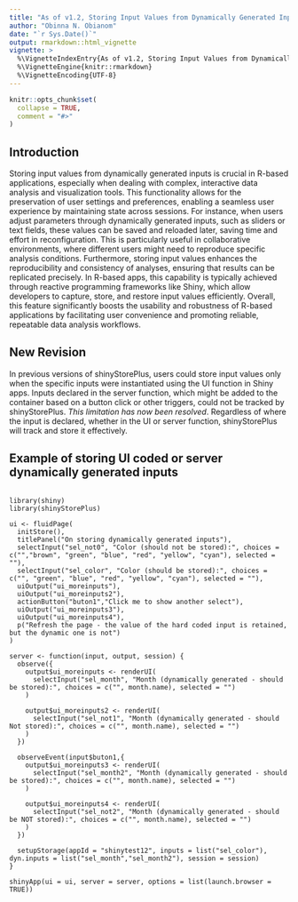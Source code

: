 ---
title: "As of v1.2, Storing Input Values from Dynamically Generated Inputs"
author: "Obinna N. Obianom"
date: "`r Sys.Date()`"
output: rmarkdown::html_vignette
vignette: >
  %\VignetteIndexEntry{As of v1.2, Storing Input Values from Dynamically Generated Inputs}
  %\VignetteEngine{knitr::rmarkdown}
  %\VignetteEncoding{UTF-8}
---
```{r setup, include = FALSE}
knitr::opts_chunk$set(
  collapse = TRUE,
  comment = "#>"
)
```

## Introduction

Storing input values from dynamically generated inputs is crucial in R-based applications, especially when dealing with complex, interactive data analysis and visualization tools. This functionality allows for the preservation of user settings and preferences, enabling a seamless user experience by maintaining state across sessions. For instance, when users adjust parameters through dynamically generated inputs, such as sliders or text fields, these values can be saved and reloaded later, saving time and effort in reconfiguration. This is particularly useful in collaborative environments, where different users might need to reproduce specific analysis conditions. Furthermore, storing input values enhances the reproducibility and consistency of analyses, ensuring that results can be replicated precisely. In R-based apps, this capability is typically achieved through reactive programming frameworks like Shiny, which allow developers to capture, store, and restore input values efficiently. Overall, this feature significantly boosts the usability and robustness of R-based applications by facilitating user convenience and promoting reliable, repeatable data analysis workflows.

## New Revision

In previous versions of shinyStorePlus, users could store input values only when the specific inputs were instantiated using the UI function in Shiny apps. Inputs declared in the server function, which might be added to the container based on a button click or other triggers, could not be tracked by shinyStorePlus. _This limitation has now been resolved_. Regardless of where the input is declared, whether in the UI or server function, shinyStorePlus will track and store it effectively.



## Example of storing UI coded or server dynamically generated inputs



```

library(shiny)
library(shinyStorePlus)

ui <- fluidPage(
  initStore(),
  titlePanel("On storing dynamically generated inputs"),
  selectInput("sel_not0", "Color (should not be stored):", choices = c("","brown", "green", "blue", "red", "yellow", "cyan"), selected = ""),
  selectInput("sel_color", "Color (should be stored):", choices = c("", "green", "blue", "red", "yellow", "cyan"), selected = ""),
  uiOutput("ui_moreinputs"),
  uiOutput("ui_moreinputs2"),
  actionButton("buton1","Click me to show another select"),
  uiOutput("ui_moreinputs3"),
  uiOutput("ui_moreinputs4"),
  p("Refresh the page - the value of the hard coded input is retained, but the dynamic one is not")
)

server <- function(input, output, session) {
  observe({
    output$ui_moreinputs <- renderUI(
      selectInput("sel_month", "Month (dynamically generated - should be stored):", choices = c("", month.name), selected = "")
    )

    output$ui_moreinputs2 <- renderUI(
      selectInput("sel_not1", "Month (dynamically generated - should Not stored):", choices = c("", month.name), selected = "")
    )
  })

  observeEvent(input$buton1,{
    output$ui_moreinputs3 <- renderUI(
      selectInput("sel_month2", "Month (dynamically generated - should be stored):", choices = c("", month.name), selected = "")
    )

    output$ui_moreinputs4 <- renderUI(
      selectInput("sel_not2", "Month (dynamically generated - should be NOT stored):", choices = c("", month.name), selected = "")
    )
  })

  setupStorage(appId = "shinytest12", inputs = list("sel_color"), dyn.inputs = list("sel_month","sel_month2"), session = session)
}

shinyApp(ui = ui, server = server, options = list(launch.browser = TRUE))

```
